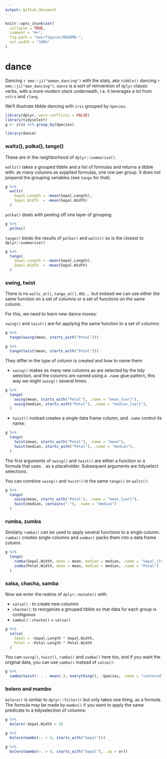 ```yaml
---
output: github_document
---
```


<!-- README.md is generated from README.Rmd. Please edit that file -->

```r
knitr::opts_chunk$set(
  collapse = TRUE,
  comment = "#>",
  fig.path = "man/figures/README-",
  out.width = "100%"
)
```
# dance

<!-- badges: start -->
<!-- badges: end -->

Dancing `r emo::ji("woman_dancing")` with the stats, aka `tibble()` dancing `r emo::ji("man_dancing")`. 
`dance` is a sort of reinvention of `dplyr` classic verbs, with a more modern stack 
underneath, i.e. it leverages a lot from `vctrs` and `rlang`. 

We'll illustrate tibble dancing with `iris` grouped by `Species`. 

```r
library(dplyr, warn.conflicts = FALSE)
library(tidyselect)
g <- iris %>% group_by(Species)

library(dance)
```

### waltz(), polka(), tango()

These are in the neighborhood of `dplyr::summarise()`. 

`waltz()` takes a grouped tibble and a list of formulas and returns a tibble with: 
as many columns as supplied formulas, one row per group. It does not prepend the grouping 
variables (see `tango` for that). 
  
```r
g %>% 
  waltz(
    Sepal.Length = ~mean(Sepal.Length), 
    Sepal.Width  = ~mean(Sepal.Width)
  )
```

`polka()` deals with peeling off one layer of grouping: 

```r
g %>% 
  polka()
```

`tango()` binds the results of `polka()` and `waltz()` so is the closest to 
`dplyr::summarise()` 

```r
g %>% 
  tango(
    Sepal.Length = ~mean(Sepal.Length), 
    Sepal.Width  = ~mean(Sepal.Width)
  )
```

### swing, twist

There is no `waltz_at()`, `tango_at()`, etc ... but instead we can use 
either the same function on a set of columns or a set of functions on the same column. 

For this, we need to learn new dance moves: 

`swing()` and `twist()` are for applying the same function to a set 
of columns: 

```r
g %>% 
  tango(swing(mean, starts_with("Petal")))

g %>% 
  tango(twist(mean, starts_with("Petal")))
```

They differ in the type of column is created and how to name them: 

 - `swing()` makes as many new columns as are selected by the tidy selection, and 
   the columns are named using a `.name` glue pattern, this way we might `swing()`
   several times. 
   
```r
g %>% 
  tango(
    swing(mean, starts_with("Petal"), .name = "mean_{var}"), 
    swing(median, starts_with("Petal"), .name = "median_{var}"), 
  )
```

 - `twist()` instead creates a single data frame column, and `.name` control its 
 name: 
 
```r
g %>% 
  tango(
    twist(mean, starts_with("Petal"), .name = "mean"), 
    twist(median, starts_with("Petal"), .name = "median"), 
  )
```

The first arguments of `swing()` and `twist()` are either a function or a 
formula that uses `.` as a placeholder. Subsequent arguments are 
tidyselect selections. 

You can combine `swing()` and `twist()` in the same `tango()` or `waltz()`: 

```r
g %>% 
  tango(
    swing(mean, starts_with("Petal"), .name = "mean_{var}"), 
    twist(median, contains("."), .name = "median")
  )
```

### rumba, zumba

Similarly `rumba()` can be used to apply several functions to a single column. 
`rumba()` creates single columns and `zumba()` packs them into a data frame column. 

```r
g %>% 
  tango(
    rumba(Sepal.Width, mean = mean, median = median, .name = "Sepal_{fun}"), 
    zumba(Petal.Width, mean = mean, median = median, .name = "Petal")
  )
```

### salsa, chacha, samba

Now we enter the realms of `dplyr::mutate()` with: 

 - `salsa()` : to create new columns
 - `chacha()`: to reorganize a grouped tibble so that data for each group is contiguous
 - `samba()` : `chacha()` + `salsa()` 

```r
g %>% 
  salsa(
    Sepal = ~Sepal.Length * Sepal.Width, 
    Petal = ~Petal.Length * Petal.Width
  )
```

You can `swing()`, `twist()`, `rumba()` and `zumba()` here too, and if you
want the original data, you can use `samba()` instead of `salsa()`: 

```r
g %>% 
  samba(twist(~ . - mean(.), everything(), -Species, .name = "centered"))
```

### bolero and mambo

`bolero()` is similar to `dplyr::filter()` but only takes one thing, as a formula. The 
formula may be made by `mambo()` if you want to apply the same predicate to a tidyselection 
of columns: 

```r
g %>% 
  bolero(~Sepal.Width > 4)

g %>% 
  bolero(mambo(~. > 4, starts_with("Sepal")))

g %>% 
  bolero(mambo(~. > 4, starts_with("Sepal"), .op = or))
```

